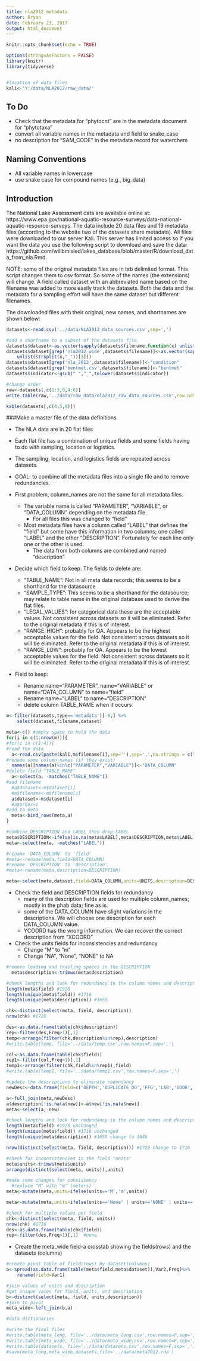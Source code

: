 ```yaml
---
title: nla2012_metadata
author: Bryan
date: February 23, 2017
output: html_document
---
```


```r
knitr::opts_chunk$set(echo = TRUE)

options(stringsAsFactors = FALSE) 
library(knitr)
library(tidyverse)


#location of data files
kali<-'Y:/data/NLA2012/raw_data/'

```
## To Do
* Check that the metadata for "phytocnt" are in the metadata document for "phytotaxa"
* convert all variable names in the metadata and field to snake_case
* no description for "SAM_CODE" in the metadata record for waterchem

## Naming Conventions
* All variable names in lowercase
* use snake case for compound names (e.g., big_data)


## Introduction

The National Lake Assessment data are available online at: https://www.epa.gov/national-aquatic-resource-surveys/data-national-aquatic-resource-surveys.  The data include 20 data files and 19 metadata files (according to the website two of the datasets share metadata).  All files were downloaded to our server Kali.  This server has limited access so if you want the data you use the following script to download and save the data: https://github.com/willbmisled/lakes_database/blob/master/R/download_data_from_nla.Rmd.  

NOTE: some of the original metadata files are in tab delimited format.  This script changes them to csv format.  So some of the names (the extensions) will change. A field called dataset with an abbreviated name based on the filename was added to more easily track the datasets.  Both the data and the metadata for a sampling effort will have the same dataset but different filenames.


The downloaded files with their original, new names, and shortnames are shown below:


```r
datasets<-read.csv('../data/NLA2012_data_sources.csv',sep=',')

#add a shorTname to a subset of the datasets file.
datasets$dataset<-as.vector(sapply(datasets$filename,function(x) unlist(strsplit(x,"_"))[2]))
datasets$dataset[grep('nla2012_wide',datasets$filename)]<-as.vector(sapply(datasets$filename[grep('nla2012_wide',datasets$filename)],function(x)
    unlist(strsplit(x,"_"))[3]))
datasets$dataset[grep('nla_2012',datasets$filename)]<-"condition"
datasets$dataset[grep('bentmet.csv',datasets$filename)]<-"bentmet"
datasets$indicator<-gsub(" ","_",tolower(datasets$indicator))

#change order
raw<-datasets[,c(1:3,8,4:6)]
write.table(raw,'../data/raw_data/nla2012_raw_data_sources.csv',row.names=F,sep=',')

kable(datasets[,c(4,5,8)])
```

###Make a master file of the data definitions

* The NLA data are in 20 flat files
* Each flat file has a combination of unique fields and some fields having to do with sampling, location or logistics.
* The sampling, location, and logistics fields are repeated across datasets.
* GOAL: to combine all the metadata files into a single file and to remove redundancies.
* First problem, column_names are not the same for all metadata files.  
    - The variable name is called "PARAMETER", "VARIABLE", or "DATA_COLUMN" depending on the metadata file
      - For all files this was changed to "field"
    - Most metadata files have a column called "LABEL" that defines the "field" but some have this information in two columns; one called "LABEL" and the other "DESCRIPTION".  Fortunately for each line only one or the other is used.
      - The data from both columns are combined and named "description"
* Decide which field to keep. The fields to delete are:
    - "TABLE_NAME": Not in all meta data records; this seems to be a shorthand for the datasource
    - "SAMPLE_TYPE": This seems to be a shorthand for the datasource; may relate to table name in the original database used to derive the flat files.
    - "LEGAL_VALUES": for categorical data these are the acceptable values.  Not consistent across datasets so it will be eliminated.  Refer to the original metadata if this is of interest.
    - "RANGE_HIGH": probably for QA. Appears to be the highest acceptable values for the field.  Not consistent across datasets so it will be eliminated.  Refer to the original metadata if this is of interest.
    - "RANGE_LOW": probably for QA. Appears to be the lowest acceptable values for the field.  Not consistent across datasets so it will be eliminated.  Refer to the original metadata if this is of interest.
* Field to keep:
    
   
   
   
    - Rename name="PARAMETER", name="VARIABLE" or name="DATA_COLUMN" to name="field"
    - Rename name="LABEL" to name="DESCRIPTION"
    - delete column TABLE_NAME when it occurs


```r
m<-filter(datasets,type=='metadata')[-8,] %>%
    select(dataset,filename,dataset)

meta<-c() #empty space to hold the data
for(i in c(1:nrow(m))){
#for(i in c(1:4)){
#read the data
  a<-read.csv(paste(kali,m$filename[i],sep=''),sep=',',na.strings = c(""," "))
#rename some column_names (if they exist) 
  names(a)[names(a)%in%c("PARAMETER","VARIABLE")]<-"DATA_COLUMN" 
#delete field "TABLE_NAME"  
  a<-select(a, -matches("TABLE_NAME"))
#add filename
  #a$dataset<-m$dataset[i]
  #a$filename<-m$filename[i]
  a$dataset<-m$dataset[i]
  #a$order=i
#add to meta
  meta<-bind_rows(meta,a)
}

#combine DESCRIPTION and LABEL then drop LABEL
meta$DESCRIPTION<-ifelse(is.na(meta$LABEL),meta$DESCRIPTION,meta$LABEL)
meta<-select(meta, -matches("LABEL"))

#rename 'DATA_COLUMN' to 'field'
#meta<-rename(meta,field=DATA_COLUMN)
#rename 'DESCRIPTION' to 'description'
#meta<-rename(meta,description=DESCRIPTION)

meta<-select(meta,dataset,field=DATA_COLUMN,units=UNITS,description=DESCRIPTION)
```

* Check the field and DESCRIPTION fields for redundancy
    - many of the description fields are used for multiple column_names; mostly in the phab data; fine as is.
    - some of the DATA_COLUMN have slight variations in the descriptions.  We will choose one description for each DATA_COLUMN value.
    - YCOORD has the wrong information.  We can recover the correct description from "XCOORD"
* Check the units fields for inconsistencies and redundancy
    - Change "M" to "m"
    - Change "NA", "None", "NONE" to NA



```r
#remove leading and trailing spaces in the DESCRIPTION
  meta$description<-trimws(meta$description)

#check lengths and look for redundancy in the column names and descriptions
length(meta$field) #1926
length(unique(meta$field)) #1716
length(unique(meta$description)) #1655

chk<-distinct(select(meta, field, description)) 
nrow(chk) #1726

des<-as.data.frame(table(chk$description))
rep<-filter(des,Freq>1)[,1]
temp<-arrange(filter(chk,description%in%rep),description)
#write.table(temp, file='../data/temp.csv',row.names=F,sep=',')

col<-as.data.frame(table(chk$field))
rep1<-filter(col,Freq>1)[,1]
temp1<-arrange(filter(chk,field%in%rep1),field)
#write.table(temp1, file='../data/temp1.csv',row.names=F,sep=',')

#update the descriptions to eliminate redundancy
newDesc<-data.frame(field=c('DEPTH','DUPLICATE_DO','FFG','LAB','ODOR','ODOR_DESC','REVIEWED_BY_INITIAL','TAXA_ID','TOTALHG_RESULT','UID','YCOORD'),new=c('Depth at collection point','Duplicate DO reading taken','Functional feeding group; codes separated by commas if more than one','Lab name','Odor present','Description of odor','Intials of form reviewer','Taxa identification number','Analyte value for sediment mercury for Total Mercury','Unique identifier for sampling event','y-coordinate from US Contiguous Albers Equal Area Conic projection EXCEPT Hawaii sites which are calculated from Hawaii Albers Equal Area Conic projection'))

a<-full_join(meta,newDesc)
a$description[!is.na(a$new)]<-a$new[!is.na(a$new)]
meta<-select(a,-new)

#check lengths and look for redundancy in the column names and descriptions
length(meta$field) #1926 unchanged
length(unique(meta$field)) #1716 unchanged
length(unique(meta$description)) #1655 change to 1646

nrow(distinct(select(meta, field, description))) #1726 change to 1716

#check for inconsistencies in the field "units"
meta$units<-trimws(meta$units)
arrange(distinct(select(meta, units)),units)

#make some changes for consistency
  #replace "M" with "m" (meters)
meta<-mutate(meta,units=ifelse(units=='M','m',units))

meta<-mutate(meta,units=ifelse(units=='None' | units=='NONE' | units=='NA',NA,units))

#check for multiple values per field
chk<-distinct(select(meta, field, units)) 
nrow(chk) #1716
des<-as.data.frame(table(chk$field))
rep<-filter(des,Freq>1)[,1]  #none
```

* Create the meta_wide field-a crosstab showing the fields(rows) and the datasets (columns)

```r
#create pivot table of field(rows) by dataset(columns)
a<-spread(as.data.frame(table(meta$field,meta$dataset)),Var2,Freq)%>%
    rename(field=Var1)

#join values of units and description 
#get unique vales for field, units, and description
b<-distinct(select(meta, field, units,description))
#join to pivot
meta_wide<-left_join(b,a)

#data dictionaries

#write the final files
#write.table(meta_long, file='../data/meta_long.csv',row.names=F,sep=',')
#write.table(meta_wide, file='../data/meta_wide.csv',row.names=F,sep=',')
#write.table(datasets, file='../data/datasets.csv',row.names=F,sep=',')
#save(meta_long,meta_wide,datasets,file='../data/meta2012.rda')
```


